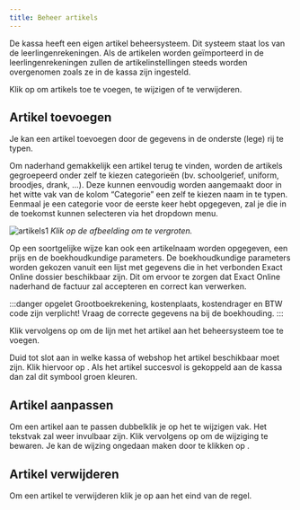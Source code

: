 ```yaml
---
title: Beheer artikels
---
```


De kassa heeft een eigen artikel beheersysteem. Dit systeem staat los van de leerlingenrekeningen. Als de artikelen worden geïmporteerd in de leerlingenrekeningen zullen de artikelinstellingen steeds worden overgenomen zoals ze in de kassa zijn ingesteld.

Klik op <LegacyAction img="winkelwagen.png" text="Beheer artikels" /> om artikels toe te voegen, te wijzigen of te verwijderen. 

## Artikel toevoegen

Je kan een artikel toevoegen door de gegevens in de onderste (lege) rij te typen. 

Om naderhand gemakkelijk een artikel terug te vinden, worden de artikels gegroepeerd onder zelf te kiezen categorieën (bv. schoolgerief, uniform, broodjes, drank, ...). Deze kunnen eenvoudig worden aangemaakt door in het witte vak van de kolom “Categorie” een zelf te kiezen naam in te typen. Eenmaal je een categorie voor de eerste keer hebt opgegeven, zal je die in de toekomst kunnen selecteren via het dropdown menu.

![artikels1](./artikels1.jpg)
*Klik op de afbeelding om te vergroten.*

Op een soortgelijke wijze kan ook een artikelnaam worden opgegeven, een prijs en de boekhoudkundige parameters. De boekhoudkundige parameters worden gekozen vanuit een lijst met gegevens die in het verbonden Exact Online dossier beschikbaar zijn. Dit om ervoor te zorgen dat Exact Online naderhand de factuur zal accepteren en correct kan verwerken.

:::danger opgelet
Grootboekrekening, kostenplaats, kostendrager en BTW code zijn verplicht! Vraag de correcte gegevens na bij de boekhouding. 
::: 

Klik  vervolgens op <LegacyAction img="plus.png"/> om de lijn met het artikel aan het beheersysteem toe te voegen.

Duid tot slot aan in welke kassa of webshop het artikel beschikbaar moet zijn. Klik hiervoor op <LegacyAction img="vinkjeGrijsRond.png"/>.  Als het artikel succesvol is gekoppeld aan de kassa dan zal dit symbool groen kleuren.

## Artikel aanpassen

Om een artikel aan te passen dubbelklik je op het te wijzigen vak. Het tekstvak zal weer invulbaar zijn. Klik vervolgens op <LegacyAction img="potlood.png"/> om de wijziging te bewaren. Je kan de wijzing ongedaan maken door te klikken op <LegacyAction img="undo.png"/>. 

## Artikel verwijderen
Om een artikel te verwijderen klik je op <LegacyAction img="remove.png"/> aan het eind van de regel.

 